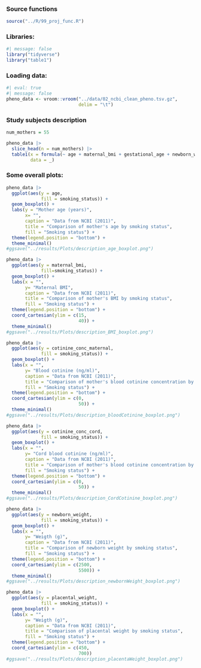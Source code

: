 ### Source functions

```r
source("../R/99_proj_func.R")
```

### Libraries:

```r
#| message: false
library("tidyverse")
library("table1")
```

### Loading data:

```r
#| eval: true
#| message: false
pheno_data <- vroom::vroom("../data/02_ncbi_clean_pheno.tsv.gz",
                           delim = "\t")
```

### Study subjects description

```r
num_mothers = 55

pheno_data |>
  slice_head(n = num_mothers) |> 
  table1(x = formula(~ age + maternal_bmi + gestational_age + newborn_weight | smoking_status),
         data = _)
```

### Some overall plots:

```r
pheno_data |>
  ggplot(aes(y = age,
             fill = smoking_status)) +
  geom_boxplot() +
  labs(y = "Mother age (years)",
       x= "",
       caption = "Data from NCBI (2011)",
       title = "Comparison of mother's age by smoking status",
       fill = "Smoking status") +
  theme(legend.position = "bottom") +
  theme_minimal()
#ggsave("../results/Plots/description_age_boxplot.png")

pheno_data |>
  ggplot(aes(y = maternal_bmi,
             fill=smoking_status)) +
  geom_boxplot() +
  labs(x = "",
       y= "Maternal BMI",
       caption = "Data from NCBI (2011)",
       title = "Comparison of mother's BMI by smoking status",
       fill = "Smoking status") +
  theme(legend.position = "bottom") +
  coord_cartesian(ylim = c(15,
                           40)) +
  theme_minimal()
#ggsave("../results/Plots/description_BMI_boxplot.png")

pheno_data |>
  ggplot(aes(y = cotinine_conc_maternal,
             fill = smoking_status)) +
  geom_boxplot() +
  labs(x = "",
       y= "Blood cotinine (ng/ml)",
       caption = "Data from NCBI (2011)",
       title = "Comparison of mother's blood cotinine concentration by smoking status",
       fill = "Smoking status") +
  theme(legend.position = "bottom") +
  coord_cartesian(ylim = c(0,
                           50)) +
  theme_minimal()
#ggsave("../results/Plots/description_bloodCotinine_boxplot.png")

pheno_data |>
  ggplot(aes(y = cotinine_conc_cord,
             fill = smoking_status)) +
  geom_boxplot() +
  labs(x = "",
       y= "Cord blood cotinine (ng/ml)",
       caption = "Data from NCBI (2011)",
       title = "Comparison of mother's blood cotinine concentration by smoking status",
       fill = "Smoking status") +
  theme(legend.position = "bottom") +
  coord_cartesian(ylim = c(0,
                           50)) +
  theme_minimal()
#ggsave("../results/Plots/description_CordCotinine_boxplot.png")

pheno_data |>
  ggplot(aes(y = newborn_weight,
             fill = smoking_status)) +
  geom_boxplot() +
  labs(x = "",
       y= "Weigth (g)",
       caption = "Data from NCBI (2011)",
       title = "Comparison of newborn weight by smoking status",
       fill = "Smoking status") +
  theme(legend.position = "bottom") +
  coord_cartesian(ylim = c(2500,
                           5500)) +
  theme_minimal()
#ggsave("../results/Plots/description_newbornWeight_boxplot.png")

pheno_data |>
  ggplot(aes(y = placental_weight,
             fill = smoking_status)) +
  geom_boxplot() +
  labs(x = "",
       y= "Weigth (g)",
       caption = "Data from NCBI (2011)",
       title = "Comparison of placental weight by smoking status",
       fill = "Smoking status") +
  theme(legend.position = "bottom") +
  coord_cartesian(ylim = c(450,
                           700))
#ggsave("../results/Plots/description_placentaWeight_boxplot.png")
```
